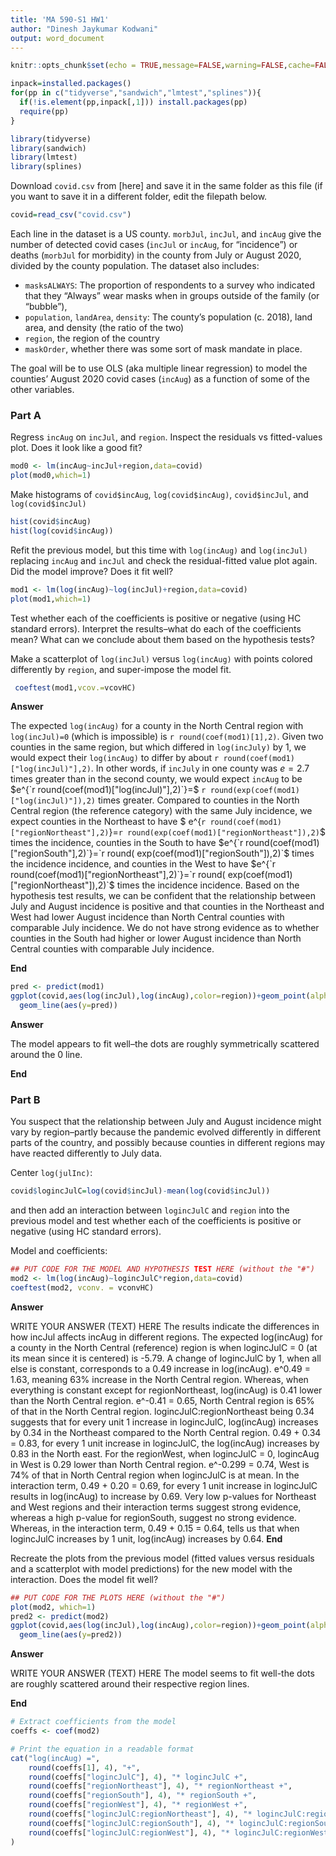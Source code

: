 ```yaml
---
title: 'MA 590-S1 HW1'
author: "Dinesh Jaykumar Kodwani"
output: word_document
---
```


```r
knitr::opts_chunk$set(echo = TRUE,message=FALSE,warning=FALSE,cache=FALSE)
```


```r
inpack=installed.packages()
for(pp in c("tidyverse","sandwich","lmtest","splines")){
  if(!is.element(pp,inpack[,1])) install.packages(pp)
  require(pp)
}
```



```r
library(tidyverse)
library(sandwich)
library(lmtest)
library(splines)
```

Download `covid.csv` from [here] and save it in the same folder as this file (if you want to save it in a different folder, edit the filepath below.


```r
covid=read_csv("covid.csv")
```
Each line in the dataset is a US county.
`morbJul`, `incJul`, and `incAug` give the number of detected covid cases (`incJul` or `incAug`, for "incidence") or deaths (`morbJul` for morbidity) in the county from July or August 2020, divided by the county population. The dataset also includes:

- `masksALWAYS`: The proportion of respondents to a survey who indicated that they "Always" wear masks when in groups outside of the family (or "bubble"), 
- `population`, `landArea`, `density`: The county's population (c. 2018), land area, and density (the ratio of the two)
- `region`, the region of the country 
- `maskOrder`, whether there was some sort of mask mandate in place. 

The goal will be to use OLS (aka multiple linear regression) to model the counties' August 2020 covid cases (`incAug`) as a function of some of the other variables. 

### Part A

Regress `incAug` on  `incJul`, and `region`. Inspect the residuals vs fitted-values plot. Does it look like a good fit?

```r
mod0 <- lm(incAug~incJul+region,data=covid)
plot(mod0,which=1)
```
Make histograms of `covid$incAug`, `log(covid$incAug)`, `covid$incJul`, and `log(covid$incJul)`
```r
hist(covid$incAug)
hist(log(covid$incAug))
```
Refit the previous model, but this time with `log(incAug)` and `log(incJul)` replacing `incAug` and `incJul`  and check the residual-fitted value plot again. Did the model improve? Does it fit well? 

```r
mod1 <- lm(log(incAug)~log(incJul)+region,data=covid)
plot(mod1,which=1)
```

Test whether each of the coefficients is positive or negative (using HC standard errors). Interpret the results--what do each of the coefficients mean? What can we conclude about them based on the hypothesis tests?

Make a scatterplot of `log(incJul)` versus `log(incAug)` with points colored differently by `region`, and super-impose the model fit. 

```r
 coeftest(mod1,vcov.=vcovHC)
```

**Answer**

The expected `log(incAug)` for a county in the North Central region with `log(incJul)=0` (which is impossible) is 
`r round(coef(mod1)[1],2)`. 
Given two counties in the same region, but which differed in `log(incJuly)` by 1, we would expect their `log(incAug)` to differ by about 
`r round(coef(mod1)["log(incJul)"],2)`. 
In other words, if `incJuly` in one county was $e=2.7$ times greater than in the second county, we would expect `incAug` to be 
$e^{`r round(coef(mod1)["log(incJul)"],2)`}=$
`r round(exp(coef(mod1)["log(incJul)"]),2)` times greater. 
Compared to counties in the North Central region (the reference category) with the same July incidence, we expect counties in the Northeast to have $ e^{`r round(coef(mod1)["regionNortheast"],2)`}=`r round(exp(coef(mod1)["regionNortheast"]),2)`$ times the incidence, counties in the South to have $e^{`r round(coef(mod1)["regionSouth"],2)`}=`r round( exp(coef(mod1)["regionSouth"]),2)`$ times the incidence incidence, and counties in the West to have $e^{`r round(coef(mod1)["regionNortheast"],2)`}=`r round( exp(coef(mod1)["regionNortheast"]),2)`$ times the incidence incidence. Based on the hypothesis test results, we can be confident that the relationship between July and August incidence is positive and that counties in the Northeast and West had lower August incidence than North Central counties with comparable July incidence. We do not have strong evidence as to whether counties in the South had higher or lower August incidence than North Central counties with comparable July incidence.

**End**

```r
pred <- predict(mod1)
ggplot(covid,aes(log(incJul),log(incAug),color=region))+geom_point(alpha=0.2)+
  geom_line(aes(y=pred))
```

**Answer**

The model appears to fit well–the dots are roughly symmetrically scattered around the 0 line. 

**End**

### Part B
You suspect that the relationship between July and August incidence might vary by region--partly because the pandemic evolved differently in different parts of the country, and possibly because counties in different regions may have reacted differently to July data. 

Center `log(julInc)`:
```r
covid$logincJulC=log(covid$incJul)-mean(log(covid$incJul))
```
and then add an interaction between `logincJulC` and `region` into the previous model and test whether each of the coefficients is positive or negative (using HC standard errors).  


Model and coefficients:
```r
## PUT CODE FOR THE MODEL AND HYPOTHESIS TEST HERE (without the "#")
mod2 <- lm(log(incAug)~logincJulC*region,data=covid)
coeftest(mod2, vconv. = vconvHC)
```

**Answer**

WRITE YOUR ANSWER (TEXT) HERE
The results indicate the differences in how incJul affects incAug in different regions. The expected log(incAug) for a county in the North Central (reference) region is when logincJulC = 0 (at its mean since it is centered) is -5.79. A change of logincJulC by 1, when all else is constant, corresponds to a 0.49 increase in log(incAug). e^0.49 = 1.63, meaning 63% increase in the North Central region. Whereas, when everything is constant except for regionNortheast, log(incAug) is 0.41 lower than the North Central region. e^-0.41 = 0.65, North Central region is 65% of that in the North Central region. logincJulC:regionNortheast being 0.34 suggests that for every unit 1 increase in logincJulC, log(incAug) increases by 0.34 in the Northeast compared to the North Central region. 0.49 + 0.34 = 0.83, for every 1 unit increase in logincJulC, the log(incAug) increases by 0.83 in the North east. 
For the regionWest, when logincJulC = 0, logincAug in West is 0.29 lower than North Central region. e^-0.299 = 0.74, West is 74% of that in North Central region when logincJulC is at mean. In the interaction term, 0.49 + 0.20 = 0.69, for every 1 unit increase in logincJulC results in log(incAug) to increase by 0.69. Very low p-values for Northeast and West regions and their interaction terms suggest strong evidence, whereas a high p-value for regionSouth, suggest no strong evidence. Whereas, in the interaction term, 0.49 + 0.15 = 0.64, tells us that when logincJulC increases by 1 unit, log(incAug) increases by 0.64. 
**End**

Recreate the plots from the previous model (fitted values versus residuals and a scatterplot with model predictions) for the new model with the interaction. Does the model fit well? 

```r
## PUT CODE FOR THE PLOTS HERE (without the "#")
plot(mod2, which=1)
pred2 <- predict(mod2)
ggplot(covid,aes(log(incJul),log(incAug),color=region))+geom_point(alpha=0.2)+
  geom_line(aes(y=pred2))
```

**Answer**

WRITE YOUR ANSWER (TEXT) HERE
The model seems to fit well-the dots are roughly scattered around their respective region lines. 

**End**

```r
# Extract coefficients from the model
coeffs <- coef(mod2)

# Print the equation in a readable format
cat("log(incAug) =", 
    round(coeffs[1], 4), "+", 
    round(coeffs["logincJulC"], 4), "* logincJulC +",
    round(coeffs["regionNortheast"], 4), "* regionNortheast +",
    round(coeffs["regionSouth"], 4), "* regionSouth +",
    round(coeffs["regionWest"], 4), "* regionWest +",
    round(coeffs["logincJulC:regionNortheast"], 4), "* logincJulC:regionNortheast +",
    round(coeffs["logincJulC:regionSouth"], 4), "* logincJulC:regionSouth +",
    round(coeffs["logincJulC:regionWest"], 4), "* logincJulC:regionWest"
)

```

